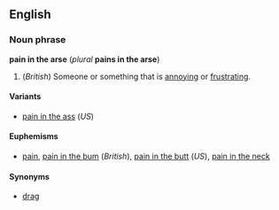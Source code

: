 ==English==
===Noun phrase===
'''pain in the arse''' (''plural'' '''pains in the arse''')

#(''British'') Someone or something that is [[annoying]] or [[frustrating]].

====Variants====
*[[pain in the ass]] (''US'')

====Euphemisms====
*[[pain]], [[pain in the bum]] (''British''), [[pain in the butt]] (''US''), [[pain in the neck]]

====Synonyms====
*[[drag]]